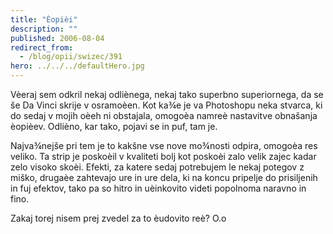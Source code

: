 ```yaml
---
title: "Èopièi"
description: ""
published: 2006-08-04
redirect_from:
  - /blog/opii/swizec/391
hero: ../../../defaultHero.jpg
---
```


Vèeraj sem odkril nekaj odliènega, nekaj tako superbno superiornega, da se še Da Vinci skrije v osramoèen. Kot ka¾e je va Photoshopu neka stvarca, ki do sedaj v mojih oèeh ni obstajala, omogoèa namreè nastavitve obnašanja èopièev. Odlièno, kar tako, pojavi se in puf, tam je.

Najva¾nejše pri tem je to kakšne vse nove mo¾nosti odpira, omogoèa res veliko. Ta strip je poskoèil v kvaliteti bolj kot poskoèi zalo velik zajec kadar zelo visoko skoèi. Efekti, za katere sedaj potrebujem le nekaj potegov z miško, drugaèe zahtevajo ure in ure dela, ki na koncu pripelje do prisiljenih in fuj efektov, tako pa so hitro in uèinkovito videti popolnoma naravno in fino.

Zakaj torej nisem prej zvedel za to èudovito reè? O.o
